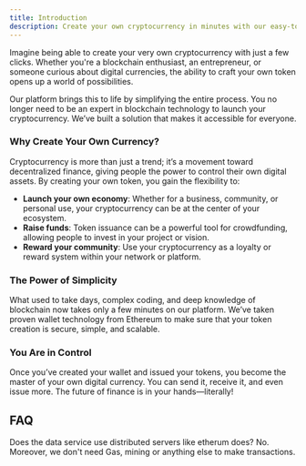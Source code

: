```yaml
---
title: Introduction
description: Create your own cryptocurrency in minutes with our easy-to-use platform. Generate tokens, manage your wallet, and control your digital currency effortlessly.
---
```


Imagine being able to create your very own cryptocurrency with just a few clicks. Whether you're a blockchain enthusiast, an entrepreneur, or someone curious about digital currencies, the ability to craft your own token opens up a world of possibilities. 

Our platform brings this to life by simplifying the entire process. You no longer need to be an expert in blockchain technology to launch your cryptocurrency. We’ve built a solution that makes it accessible for everyone.

### Why Create Your Own Currency?

Cryptocurrency is more than just a trend; it’s a movement toward decentralized finance, giving people the power to control their own digital assets. By creating your own token, you gain the flexibility to:

- **Launch your own economy**: Whether for a business, community, or personal use, your cryptocurrency can be at the center of your ecosystem.
- **Raise funds**: Token issuance can be a powerful tool for crowdfunding, allowing people to invest in your project or vision.
- **Reward your community**: Use your cryptocurrency as a loyalty or reward system within your network or platform.

### The Power of Simplicity

What used to take days, complex coding, and deep knowledge of blockchain now takes only a few minutes on our platform. We’ve taken proven wallet technology from Ethereum to make sure that your token creation is secure, simple, and scalable.

### You Are in Control

Once you’ve created your wallet and issued your tokens, you become the master of your own digital currency. You can send it, receive it, and even issue more. The future of finance is in your hands—literally!

## FAQ

<Accordion type="multiple">

<AccordionItem value="faq-1">
	<AccordionTrigger>
		Does the data service use distributed servers like etherum does?
	</AccordionTrigger>
	<AccordionContent>
No. Moreover, we don't need Gas, mining or anything else to make transactions. 

</AccordionContent>
</AccordionItem>

</Accordion>
